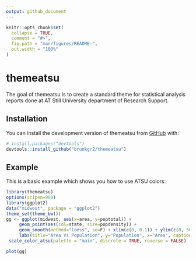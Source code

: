 ```yaml
---
output: github_document
---
```


<!-- README.md is generated from README.Rmd. Please edit that file -->

```r
knitr::opts_chunk$set(
  collapse = TRUE,
  comment = "#>",
  fig.path = "man/figures/README-",
  out.width = "100%"
)
```

# themeatsu

<!-- badges: start -->
<!-- badges: end -->

The goal of themeatsu is to create a standard theme for statistical analysis reports done at AT Still University department of Research Support.

## Installation

You can install the development version of themeatsu from [GitHub](https://github.com/) with:

``` r
# install.packages("devtools")
devtools::install_github("brunkgr2/themeatsu")
```

## Example

This is a basic example which shows you how to use ATSU colors:

```r
library(themeatsu)
options(scipen=999)
library(ggplot2)
data("midwest", package = "ggplot2")
theme_set(theme_bw())
gg <- ggplot(midwest, aes(x=area, y=poptotal)) + 
     geom_point(aes(col=state, size=popdensity)) + 
     geom_smooth(method="loess", se=F) + xlim(c(0, 0.1)) + ylim(c(0, 500000)) + 
     labs(title="Area Vs Population", y="Population", x="Area", caption="Source: midwest") +
 scale_color_atsu(palette = "main", discrete = TRUE, reverse = FALSE)

plot(gg)
```
